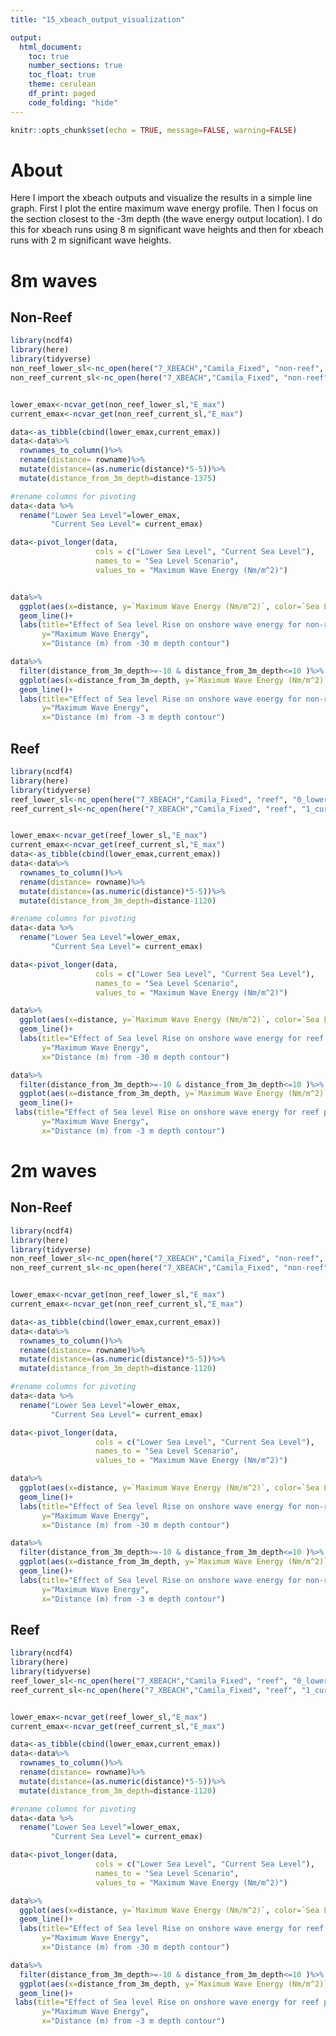 ```yaml
---
title: "15_xbeach_output_visualization"

output:
  html_document:
    toc: true
    number_sections: true
    toc_float: true
    theme: cerulean
    df_print: paged
    code_folding: "hide"
---
```


```r
knitr::opts_chunk$set(echo = TRUE, message=FALSE, warning=FALSE)
```



# About
Here I import the xbeach outputs and visualize the results in a simple line graph. First I plot the entire maximum wave energy profile. Then I focus on the section closest to the -3m depth (the wave energy output location). I do this for xbeach runs using 8 m significant wave heights and then for xbeach runs with 2 m significant wave heights.


# 8m waves

## Non-Reef

```r
library(ncdf4)
library(here)
library(tidyverse)
non_reef_lower_sl<-nc_open(here("7_XBEACH","Camila_Fixed", "non-reef", "0_lower_sea_level","xboutput-lower_sl.nc"))
non_reef_current_sl<-nc_open(here("7_XBEACH","Camila_Fixed", "non-reef", "1_current_sea_level","xboutput_current_sl.nc"))


lower_emax<-ncvar_get(non_reef_lower_sl,"E_max")
current_emax<-ncvar_get(non_reef_current_sl,"E_max")

data<-as_tibble(cbind(lower_emax,current_emax))
data<-data%>%
  rownames_to_column()%>%
  rename(distance= rowname)%>%
  mutate(distance=(as.numeric(distance)*5-5))%>%
  mutate(distance_from_3m_depth=distance-1375)

#rename columns for pivoting
data<-data %>%
  rename("Lower Sea Level"=lower_emax,
         "Current Sea Level"= current_emax)

data<-pivot_longer(data, 
                   cols = c("Lower Sea Level", "Current Sea Level"), 
                   names_to = "Sea Level Scenario", 
                   values_to = "Maximum Wave Energy (Nm/m^2)")


data%>%
  ggplot(aes(x=distance, y=`Maximum Wave Energy (Nm/m^2)`, color=`Sea Level Scenario`))+
  geom_line()+
  labs(title="Effect of Sea level Rise on onshore wave energy for non-reef protected coast:\n8 m waves",
       y="Maximum Wave Energy",
       x="Distance (m) from -30 m depth contour")

data%>%
  filter(distance_from_3m_depth>=-10 & distance_from_3m_depth<=10 )%>%
  ggplot(aes(x=distance_from_3m_depth, y=`Maximum Wave Energy (Nm/m^2)`, color=`Sea Level Scenario`))+
  geom_line()+
  labs(title="Effect of Sea level Rise on onshore wave energy for non-reef protected coast: \n8 m waves",
       y="Maximum Wave Energy",
       x="Distance (m) from -3 m depth contour")
```

## Reef


```r
library(ncdf4)
library(here)
library(tidyverse)
reef_lower_sl<-nc_open(here("7_XBEACH","Camila_Fixed", "reef", "0_lower_sea_level","xboutput_reef_lower_sl.nc"))
reef_current_sl<-nc_open(here("7_XBEACH","Camila_Fixed", "reef", "1_current_sea_level","xboutput_reef_current_sl.nc"))


lower_emax<-ncvar_get(reef_lower_sl,"E_max")
current_emax<-ncvar_get(reef_current_sl,"E_max")
data<-as_tibble(cbind(lower_emax,current_emax))
data<-data%>%
  rownames_to_column()%>%
  rename(distance= rowname)%>%
  mutate(distance=(as.numeric(distance)*5-5))%>%
  mutate(distance_from_3m_depth=distance-1120)

#rename columns for pivoting
data<-data %>%
  rename("Lower Sea Level"=lower_emax,
         "Current Sea Level"= current_emax)

data<-pivot_longer(data, 
                   cols = c("Lower Sea Level", "Current Sea Level"), 
                   names_to = "Sea Level Scenario", 
                   values_to = "Maximum Wave Energy (Nm/m^2)")

data%>%
  ggplot(aes(x=distance, y=`Maximum Wave Energy (Nm/m^2)`, color=`Sea Level Scenario`))+
  geom_line()+
  labs(title="Effect of Sea level Rise on onshore wave energy for reef protected coast:\n8 m waves",
       y="Maximum Wave Energy",
       x="Distance (m) from -30 m depth contour")

data%>%
  filter(distance_from_3m_depth>=-10 & distance_from_3m_depth<=10 )%>%
  ggplot(aes(x=distance_from_3m_depth, y=`Maximum Wave Energy (Nm/m^2)`, color=`Sea Level Scenario`))+
  geom_line()+
 labs(title="Effect of Sea level Rise on onshore wave energy for reef protected coast:\n8 m waves",
       y="Maximum Wave Energy",
       x="Distance (m) from -3 m depth contour")

```



# 2m waves

## Non-Reef


```r
library(ncdf4)
library(here)
library(tidyverse)
non_reef_lower_sl<-nc_open(here("7_XBEACH","Camila_Fixed", "non-reef", "0_lower_sea_level-2m_waves","xboutput.nc"))
non_reef_current_sl<-nc_open(here("7_XBEACH","Camila_Fixed", "non-reef", "1_current_sea_level-2m_waves","xboutput.nc"))


lower_emax<-ncvar_get(non_reef_lower_sl,"E_max")
current_emax<-ncvar_get(non_reef_current_sl,"E_max")

data<-as_tibble(cbind(lower_emax,current_emax))
data<-data%>%
  rownames_to_column()%>%
  rename(distance= rowname)%>%
  mutate(distance=(as.numeric(distance)*5-5))%>%
  mutate(distance_from_3m_depth=distance-1120)

#rename columns for pivoting
data<-data %>%
  rename("Lower Sea Level"=lower_emax,
         "Current Sea Level"= current_emax)

data<-pivot_longer(data, 
                   cols = c("Lower Sea Level", "Current Sea Level"), 
                   names_to = "Sea Level Scenario", 
                   values_to = "Maximum Wave Energy (Nm/m^2)")

data%>%
  ggplot(aes(x=distance, y=`Maximum Wave Energy (Nm/m^2)`, color=`Sea Level Scenario`))+
  geom_line()+
  labs(title="Effect of Sea level Rise on onshore wave energy for non-reef protected coast:\n2 m waves",
       y="Maximum Wave Energy",
       x="Distance (m) from -30 m depth contour")

data%>%
  filter(distance_from_3m_depth>=-10 & distance_from_3m_depth<=10 )%>%
  ggplot(aes(x=distance_from_3m_depth, y=`Maximum Wave Energy (Nm/m^2)`, color=`Sea Level Scenario`))+
  geom_line()+
  labs(title="Effect of Sea level Rise on onshore wave energy for non-reef protected coast:\n2 m waves",
       y="Maximum Wave Energy",
       x="Distance (m) from -3 m depth contour")
```





## Reef


```r
library(ncdf4)
library(here)
library(tidyverse)
reef_lower_sl<-nc_open(here("7_XBEACH","Camila_Fixed", "reef", "0_lower_sea_level-2m_waves","xboutput.nc"))
reef_current_sl<-nc_open(here("7_XBEACH","Camila_Fixed", "reef", "1_current_sea_level-2m_waves","xboutput.nc"))


lower_emax<-ncvar_get(reef_lower_sl,"E_max")
current_emax<-ncvar_get(reef_current_sl,"E_max")

data<-as_tibble(cbind(lower_emax,current_emax))
data<-data%>%
  rownames_to_column()%>%
  rename(distance= rowname)%>%
  mutate(distance=(as.numeric(distance)*5-5))%>%
  mutate(distance_from_3m_depth=distance-1120)

#rename columns for pivoting
data<-data %>%
  rename("Lower Sea Level"=lower_emax,
         "Current Sea Level"= current_emax)

data<-pivot_longer(data, 
                   cols = c("Lower Sea Level", "Current Sea Level"), 
                   names_to = "Sea Level Scenario", 
                   values_to = "Maximum Wave Energy (Nm/m^2)")

data%>%
  ggplot(aes(x=distance, y=`Maximum Wave Energy (Nm/m^2)`, color=`Sea Level Scenario`))+
  geom_line()+
  labs(title="Effect of Sea level Rise on onshore wave energy for reef protected coast:\n2 m waves",
       y="Maximum Wave Energy",
       x="Distance (m) from -30 m depth contour")

data%>%
  filter(distance_from_3m_depth>=-10 & distance_from_3m_depth<=10 )%>%
  ggplot(aes(x=distance_from_3m_depth, y=`Maximum Wave Energy (Nm/m^2)`, color=`Sea Level Scenario`))+
  geom_line()+
 labs(title="Effect of Sea level Rise on onshore wave energy for reef protected coast:\n2 m waves",
       y="Maximum Wave Energy",
       x="Distance (m) from -3 m depth contour")

```